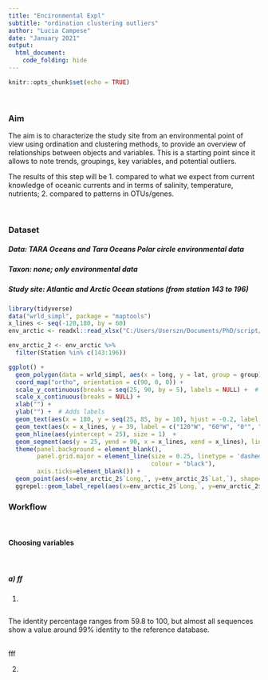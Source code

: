 ```yaml
---
title: "Encironmental Expl"
subtitle: "ordination clustering outliers"
author: "Lucia Campese"
date: "January 2021"
output:
  html_document:
    code_folding: hide
---
```


  ```r
knitr::opts_chunk$set(echo = TRUE)
```

<style>
.column-left{
  float: left;
  width: 50%;
  text-align: left;
}
.column-right{
  float: right;
  width: 50%;
  text-align: right;
}
</style>
  
<br>

### Aim
The aim is to characterize the study site from an environmental point of view using ordination and clustering methods, to provide an overview of relationships between objects and variables. This is a starting point since it allows to note trends, groupings, key variables, and potential outliers.

The results of this step will be 
1. compared to what we expect from current knowledge of oceanic currents and in terms of salinity, temperature, nutrients;
2. compared to patterns in OTUs/genes.


<br>

### Dataset
##### Data: TARA Oceans and Tara Oceans Polar circle environmental data
##### Taxon: none; only environmental data
##### Study site: Atlantic and Arctic Ocean stations (from station 143 to 196)


```r

library(tidyverse)
data("wrld_simpl", package = "maptools")
x_lines <- seq(-120,180, by = 60)
env_arctic <- readxl::read_xlsx("C:/Users/Userszn/Documents/PhD/script/NAO_AO_transition/Podani/tables_byPaul/Env_arctic.xlsx")

env_arctic_2 <- env_arctic %>% 
  filter(Station %in% c(143:196))

ggplot() +
  geom_polygon(data = wrld_simpl, aes(x = long, y = lat, group = group), fill = "grey", colour = "black", alpha = 0.8) +  # Convert to polar coordinates
  coord_map("ortho", orientation = c(90, 0, 0)) +
  scale_y_continuous(breaks = seq(25, 90, by = 5), labels = NULL) +  # Removes Axes and labels
  scale_x_continuous(breaks = NULL) +
  xlab("") +
  ylab("") +  # Adds labels
  geom_text(aes(x = 180, y = seq(25, 85, by = 10), hjust = -0.2, label = paste0(seq(25, 85, by = 10), "°N"))) +
  geom_text(aes(x = x_lines, y = 39, label = c("120°W", "60°W", "0°", "60°E", "120°E", "180°W"))) +  # Adds axes
  geom_hline(aes(yintercept = 25), size = 1)  +
  geom_segment(aes(y = 25, yend = 90, x = x_lines, xend = x_lines), linetype = "dashed") +  # Change theme to remove axes and ticks
  theme(panel.background = element_blank(),
        panel.grid.major = element_line(size = 0.25, linetype = 'dashed',
                                        colour = "black"),
        axis.ticks=element_blank()) +
  geom_point(aes(x=env_arctic_2$`Long,`, y=env_arctic_2$`Lat,`), shape=19, fill="blue", color="blue", size=3) +
  ggrepel::geom_label_repel(aes(x=env_arctic_2$`Long,`, y=env_arctic_2$`Lat,`, label = env_arctic_2$Station))
```



### Workflow

<br>

#### **Choosing variables**

<br>





##### a) **ff**

1. 

```r


```


The identity percentage ranges from 59.8 to 100, but almost all sequences show a value around 99% identity to the reference database.

<br>fff

2.	
